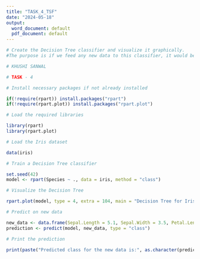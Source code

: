 ---
title: "TASK_4_TSF"
date: "2024-05-18"
output:
  word_document: default
  pdf_document: default
---

``````{r }
# Create the Decision Tree classifier and visualize it graphically.
#The purpose is if we feed any new data to this classifier, it would be able to predict the right class accordingly.

# KHUSHI SANWAL

# TASK - 4

# Install necessary packages if not already installed

if(!require(rpart)) install.packages("rpart")
if(!require(rpart.plot)) install.packages("rpart.plot")

# Load the required libraries

library(rpart)
library(rpart.plot)

# Load the Iris dataset

data(iris)

# Train a Decision Tree classifier

set.seed(42)
model <- rpart(Species ~ ., data = iris, method = "class")

# Visualize the Decision Tree

rpart.plot(model, type = 4, extra = 104, main = "Decision Tree for Iris Dataset")

# Predict on new data

new_data <- data.frame(Sepal.Length = 5.1, Sepal.Width = 3.5, Petal.Length = 1.4, Petal.Width = 0.2)
prediction <- predict(model, new_data, type = "class")

# Print the prediction

print(paste("Predicted class for the new data is:", as.character(prediction)))


``````